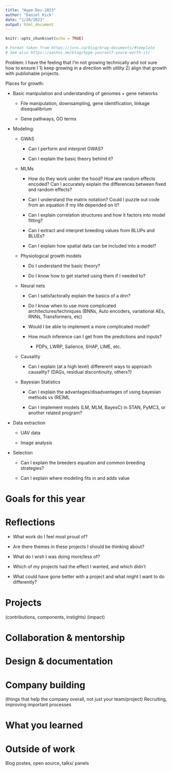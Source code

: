 ```yaml
---
title: "Hype-Doc-2023"
author: "Daniel Kick"
date: "1/26/2023"
output: html_document
---
```


```r
knitr::opts_chunk$set(echo = TRUE)

# Format taken from https://jvns.ca/blog/brag-documents/#template
# See also https://aashni.me/blog/hype-yourself-youre-worth-it/

```

Problem: I have the feeling that I'm not growing technically and not sure how to ensure I 1) keep growing in a direction with utility 2) align that growth with publishable projects.

Places for growth:

-   Basic manipulation and understanding of genomes + gene networks

    -   File manipulation, downsampling, gene identification, linkage disequalibrium

    -   Gene pathways, GO terms

-   Modeling:

    -   GWAS

        -   Can I perform and interpret GWAS?

        -   Can I explain the basic theory behind it?

    -   MLMs

        -   How do they work under the hood? How are random effects encoded? Can I accurately explain the differences between fixed and random effects?

        -   Can I understand the matrix notation? Could I puzzle out code from an equation if my life depended on it?

        -   Can I explain correlation structures and how it factors into model fitting?

        -   Can I extract and interpret breeding values from BLUPs and BLUEs?

        -   Can I explain how spatial data can be included into a model?

    -   Physiological growth models

        -   Do I understand the basic theory?

        -   Do I know how to get started using them if I needed to?

    -   Neural nets

        -   Can I satisfactorally explain the basics of a dnn?

        -   Do I know when to use more complicated architectures/techniques (BNNs, Auto encoders, variational AEs, RNNs, Transformers, etc)

        -   Would I be able to implement a more complicated model?

        -   How much inference can I get from the predictions and inputs?

            -   PDPs, LWRP, Salience, SHAP, LIME, etc.

    -   Causality

        -   Can I explain (at a high level) differerent ways to approach causality? (DAGs, residual discontinuity, others?)

    -   Bayesian Statistics

        -   Can I explain the advantages/disadvantages of using bayesian methods vs (RE)ML

        -   Can I implement models (LM, MLM, BayesC) in STAN, PyMC3, or another related program?

-   Data extraction

    -   UAV data

    -   Image analysis

-   Selection

    -   Can I explain the breeders equation and common breeding strategies?

    -   Can I explain where modeling fits in and adds value

# Goals for this year

# Reflections

-   What work do I feel most proud of?

-   Are there themes in these projects I should be thinking about?

-   What do I wish I was doing more/less of?

-   Which of my projects had the effect I wanted, and which didn't

-   What could have gone better with a project and what might I want to do differently?

# Projects

(contributions, components, instights) (impact)

# Collaboration & mentorship

# Design & documentation

# Company building

(things that help the company overall, not just your team/project) Recruiting, improving important processes

# What you learned

# Outside of work

Blog postes, open source, talks/ panels
